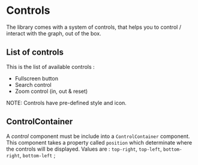 # Controls

The library comes with a system of controls,
that helps you to control / interact with the graph, out of the box.

## List of controls

This is the list of available controls :

- Fullscreen button
- Search control
- Zoom control (in, out & reset)

NOTE: Controls have pre-defined style and icon.

## ControlContainer

A _control_ component must be include into a `ControlContainer` component.
This component takes a property called `position` which determinate where the controls will be displayed.
Values are : `top-right`, `top-left`, `bottom-right`, `bottom-left` ;

